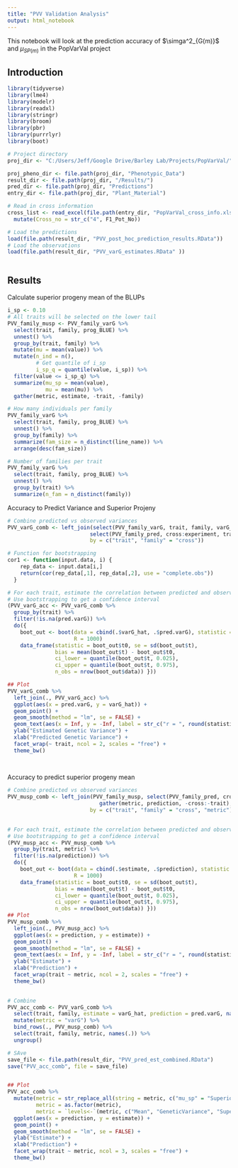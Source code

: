 ```yaml
---
title: "PVV Validation Analysis"
output: html_notebook
---
```


This notebook will look at the prediction accuracy of $\simga^2_{G(m)}$ and $\mu_{SP(m)}$ in the PopVarVal project

## Introduction

```r
library(tidyverse)
library(lme4)
library(modelr)
library(readxl)
library(stringr)
library(broom)
library(pbr)
library(purrrlyr)
library(boot)

# Project directory
proj_dir <- "C:/Users/Jeff/Google Drive/Barley Lab/Projects/PopVarVal/"

proj_pheno_dir <- file.path(proj_dir, "Phenotypic_Data")
result_dir <- file.path(proj_dir, "/Results/")
pred_dir <- file.path(proj_dir, "Predictions")
entry_dir <- file.path(proj_dir, "Plant_Material")

# Read in cross information
cross_list <- read_excel(file.path(entry_dir, "PopVarVal_cross_info.xlsx")) %>%
  mutate(Cross_no = str_c("4", F1_Pot_No))

# Load the predictions
load(file.path(result_dir, "PVV_post_hoc_prediction_results.RData"))
# Load the observations
load(file.path(result_dir, "PVV_varG_estimates.RData" ))



```



## Results

Calculate superior progeny mean of the BLUPs

```r

i_sp <- 0.10
# All traits will be selected on the lower tail
PVV_family_musp <- PVV_family_varG %>% 
  select(trait, family, prog_BLUE) %>% 
  unnest() %>%
  group_by(trait, family) %>%
  mutate(mu = mean(value)) %>%
  mutate(n_ind = n(),
         # Get quantile of i_sp
         i_sp_q = quantile(value, i_sp)) %>%
  filter(value <= i_sp_q) %>%
  summarize(mu_sp = mean(value),
            mu = mean(mu)) %>%
  gather(metric, estimate, -trait, -family)

# How many individuals per family
PVV_family_varG %>% 
  select(trait, family, prog_BLUE) %>% 
  unnest() %>% 
  group_by(family) %>% 
  summarize(fam_size = n_distinct(line_name)) %>%
  arrange(desc(fam_size))

# Number of families per trait
PVV_family_varG %>% 
  select(trait, family, prog_BLUE) %>% 
  unnest() %>% 
  group_by(trait) %>% 
  summarize(n_fam = n_distinct(family))


```


Accuracy to Predict Variance and Superior Projeny


```r

# Combine predicted vs observed variances
PVV_varG_comb <- left_join(select(PVV_family_varG, trait, family, varG_hat, h),
                          select(PVV_family_pred, cross:experiment, trait, pred.varG),
                          by = c("trait", "family" = "cross"))

# Function for bootstrapping
cor1 <- function(input.data, i) {
    rep_data <- input.data[i,]
    return(cor(rep_data[,1], rep_data[,2], use = "complete.obs"))
  }

# For each trait, estimate the correlation between predicted and observed VarG
# Use bootstrapping to get a confidence interval
(PVV_varG_acc <- PVV_varG_comb %>% 
  group_by(trait) %>% 
  filter(!is.na(pred.varG)) %>%
  do({
    boot_out <- boot(data = cbind(.$varG_hat, .$pred.varG), statistic = cor1,
                     R = 1000)
    data_frame(statistic = boot_out$t0, se = sd(boot_out$t), 
               bias = mean(boot_out$t) - boot_out$t0,
               ci_lower = quantile(boot_out$t, 0.025),
               ci_upper = quantile(boot_out$t, 0.975),
               n_obs = nrow(boot_out$data)) }))

## Plot
PVV_varG_comb %>%
  left_join(., PVV_varG_acc) %>%
  ggplot(aes(x = pred.varG, y = varG_hat)) +
  geom_point() +
  geom_smooth(method = "lm", se = FALSE) +
  geom_text(aes(x = Inf, y = -Inf, label = str_c("r = ", round(statistic, 3)), vjust = -1, hjust = 1.5)) +
  ylab("Estimated Genetic Variance") +
  xlab("Predicted Genetic Variance") +
  facet_wrap(~ trait, ncol = 2, scales = "free") +
  theme_bw()
    
    

```

Accuracy to predict superior progeny mean

```r

# Combine predicted vs observed variances
PVV_musp_comb <- left_join(PVV_family_musp, select(PVV_family_pred, cross:experiment, trait, mu = pred.mu, mu_sp = mu.sp_low) %>% 
                             gather(metric, prediction, -cross:-trait),
                          by = c("trait", "family" = "cross", "metric"))
  

# For each trait, estimate the correlation between predicted and observed VarG
# Use bootstrapping to get a confidence interval
(PVV_musp_acc <- PVV_musp_comb %>% 
  group_by(trait, metric) %>% 
  filter(!is.na(prediction)) %>%
  do({
    boot_out <- boot(data = cbind(.$estimate, .$prediction), statistic = cor1,
                     R = 1000)
    data_frame(statistic = boot_out$t0, se = sd(boot_out$t), 
               bias = mean(boot_out$t) - boot_out$t0,
               ci_lower = quantile(boot_out$t, 0.025),
               ci_upper = quantile(boot_out$t, 0.975),
               n_obs = nrow(boot_out$data)) }))
## Plot
PVV_musp_comb %>%
  left_join(., PVV_musp_acc) %>%
  ggplot(aes(x = prediction, y = estimate)) +
  geom_point() +
  geom_smooth(method = "lm", se = FALSE) +
  geom_text(aes(x = Inf, y = -Inf, label = str_c("r = ", round(statistic, 3)), vjust = -1, hjust = 1.5)) +
  ylab("Estimate") +
  xlab("Prediction") +
  facet_wrap(trait ~ metric, ncol = 2, scales = "free") +
  theme_bw()
    

# Combine
PVV_acc_comb <- PVV_varG_comb %>%
  select(trait, family, estimate = varG_hat, prediction = pred.varG, names(.)) %>% 
  mutate(metric = "varG") %>%
  bind_rows(., PVV_musp_comb) %>%
  select(trait, family, metric, names(.)) %>%
  ungroup()

# SAve
save_file <- file.path(result_dir, "PVV_pred_est_combined.RData")
save("PVV_acc_comb", file = save_file)


## Plot
PVV_acc_comb %>%
  mutate(metric = str_replace_all(string = metric, c("mu_sp" = "SuperiorProgenyMean", "mu" = "Mean", "varG" = "GeneticVariance")),
         metric = as.factor(metric),
         metric = `levels<-`(metric, c("Mean", "GeneticVariance", "SuperiorProgenyMean"))) %>%
  ggplot(aes(x = prediction, y = estimate)) +
  geom_point() +
  geom_smooth(method = "lm", se = FALSE) +
  ylab("Estimate") +
  xlab("Prediction") +
  facet_wrap(trait ~ metric, ncol = 3, scales = "free") +
  theme_bw()


```


